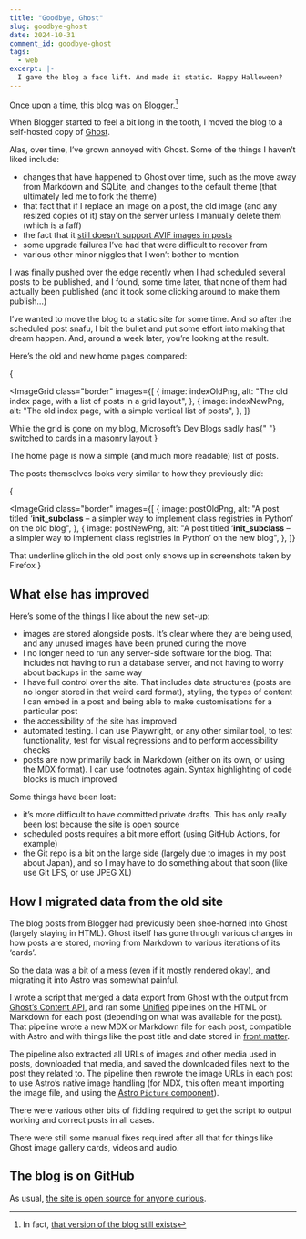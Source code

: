 ```yaml
---
title: "Goodbye, Ghost"
slug: goodbye-ghost
date: 2024-10-31
comment_id: goodbye-ghost
tags:
  - web
excerpt: |-
  I gave the blog a face lift. And made it static. Happy Halloween?
---
```




Once upon a time, this blog was on Blogger.[^1]

When Blogger started to feel a bit long in the tooth, I moved the blog to a
self-hosted copy of [Ghost](https://ghost.org).

Alas, over time, I’ve grown annoyed with Ghost. Some of the things I haven’t
liked include:

- changes that have happened to Ghost over time, such as the move away from
  Markdown and SQLite, and changes to the default theme (that ultimately led me
  to fork the theme)
- that fact that if I replace an image on a post, the old image (and any resized
  copies of it) stay on the server unless I manually delete them (which is a
  faff)
- the fact that it
  [still doesn’t support AVIF images in posts](https://forum.ghost.org/t/support-for-avif-image-format/16864/)
- some upgrade failures I’ve had that were difficult to recover from
- various other minor niggles that I won’t bother to mention

I was finally pushed over the edge recently when I had scheduled several posts
to be published, and I found, some time later, that none of them had actually
been published (and it took some clicking around to make them publish…)

I’ve wanted to move the blog to a static site for some time. And so after the
scheduled post snafu, I bit the bullet and put some effort into making that
dream happen. And, around a week later, you’re looking at the result.

Here’s the old and new home pages compared:

{

<ImageGrid
  class="border"
  images={[
    {
      image: indexOldPng,
      alt: "The old index page, with a list of posts in a grid layout",
    },
    {
      image: indexNewPng,
      alt: "The old index page, with a simple vertical list of posts",
    },
  ]}
>
  While the grid is gone on my blog, Microsoft’s Dev Blogs sadly has{" "}
  <a href="https://devblogs.microsoft.com/blog/introducing-the-new-dev-blogs-a-modern-streamlined-and-engaging-experience">
    switched to cards in a masonry layout
  </a>
</ImageGrid>
}

The home page is now a simple (and much more readable) list of posts.

The posts themselves looks very similar to how they previously did:

{

<ImageGrid
  class="border"
  images={[
    {
      image: postOldPng,
      alt: "A post titled ‘__init_subclass__ – a simpler way to implement class registries in Python’ on the old blog",
    },
    {
      image: postNewPng,
      alt: "A post titled ‘__init_subclass__ – a simpler way to implement class registries in Python’ on the new blog",
    },
  ]}
>
  That underline glitch in the old post only shows up in screenshots taken by
  Firefox
</ImageGrid>
}

## What else has improved

Here’s some of the things I like about the new set-up:

- images are stored alongside posts. It’s clear where they are being used, and
  any unused images have been pruned during the move
- I no longer need to run any server-side software for the blog. That includes
  not having to run a database server, and not having to worry about backups in
  the same way
- I have full control over the site. That includes data structures (posts are no
  longer stored in that weird card format), styling, the types of content I can
  embed in a post and being able to make customisations for a particular post
- the accessibility of the site has improved
- automated testing. I can use Playwright, or any other similar tool, to test
  functionality, test for visual regressions and to perform accessibility checks
- posts are now primarily back in Markdown (either on its own, or using the MDX
  format). I can use footnotes again. Syntax highlighting of code blocks is much
  improved

Some things have been lost:

- it’s more difficult to have committed private drafts. This has only really
  been lost because the site is open source
- scheduled posts requires a bit more effort (using GitHub Actions, for example)
- the Git repo is a bit on the large side (largely due to images in my post
  about Japan), and so I may have to do something about that soon (like use Git
  LFS, or use JPEG XL)

## How I migrated data from the old site

The blog posts from Blogger had previously been shoe-horned into Ghost (largely
staying in HTML). Ghost itself has gone through various changes in how posts are
stored, moving from Markdown to various iterations of its ‘cards’.

So the data was a bit of a mess (even if it mostly rendered okay), and migrating
it into Astro was somewhat painful.

I wrote a script that merged a data export from Ghost with the output from
[Ghost’s Content API](https://ghost.org/docs/content-api/), and ran some
[Unified](https://unifiedjs.com/) pipelines on the HTML or Markdown for each
post (depending on what was available for the post). That pipeline wrote a new
MDX or Markdown file for each post, compatible with Astro and with things like
the post title and date stored in
[front matter](https://mdxjs.com/guides/frontmatter/).

The pipeline also extracted all URLs of images and other media used in posts,
downloaded that media, and saved the downloaded files next to the post they
related to. The pipeline then rewrote the image URLs in each post to use Astro’s
native image handling (for MDX, this often meant importing the image file, and
using the
[Astro `Picture` component](https://docs.astro.build/en/guides/images/)).

There were various other bits of fiddling required to get the script to output
working and correct posts in all cases.

There were still some manual fixes required after all that for things like Ghost
image gallery cards, videos and audio.

## The blog is on GitHub

As usual,
[the site is open source for anyone curious](https://github.com/reupen/blog.yuo.be).

[^1]:
    In fact,
    [that version of the blog still exists](https://whyiseverytitletaken.blogspot.com/)
